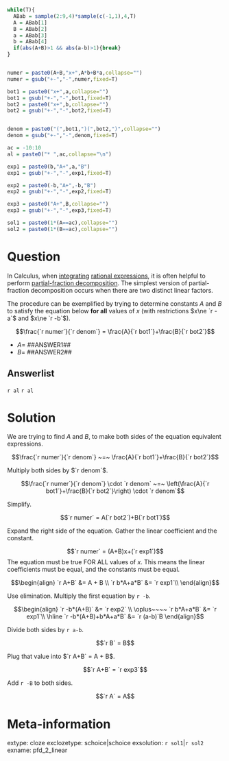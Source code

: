 ```r
while(T){
  ABab = sample(2:9,4)*sample(c(-1,1),4,T)
  A = ABab[1]
  B = ABab[2]
  a = ABab[3]
  b = ABab[4]
  if(abs(A+B)>1 && abs(a-b)>1){break}
}


numer = paste0(A+B,"x+",A*b+B*a,collapse="")
numer = gsub("+-","-",numer,fixed=T)

bot1 = paste0("x+",a,collapse="")
bot1 = gsub("+-","-",bot1,fixed=T)
bot2 = paste0("x+",b,collapse="")
bot2 = gsub("+-","-",bot2,fixed=T)


denom = paste0("(",bot1,")(",bot2,")",collapse="")
denom = gsub("+-","-",denom,fixed=T)

ac = -10:10
al = paste0("* ",ac,collapse="\n")

exp1 = paste0(b,"A+",a,"B")
exp1 = gsub("+-","-",exp1,fixed=T)

exp2 = paste0(-b,"A+",-b,"B")
exp2 = gsub("+-","-",exp2,fixed=T)

exp3 = paste0("A+",B,collapse="")
exp3 = gsub("+-","-",exp3,fixed=T)

sol1 = paste0(1*(A==ac),collapse="")
sol2 = paste0(1*(B==ac),collapse="")
```

Question
========

In Calculus, when [integrating](https://en.wikipedia.org/wiki/Integral) [rational expressions](https://en.wikipedia.org/wiki/Algebraic_fraction#Rational_fractions), it is often helpful to perform [partial-fraction decomposition](https://openstax.org/books/precalculus-2e/pages/9-4-partial-fractions). The simplest version of partial-fraction decomposition occurs when there are two distinct linear factors.

The procedure can be exemplified by trying to determine constants $A$ and $B$ to satisfy the equation below **for all** values of $x$ (with restrictions $x\ne `r -a`$ and $x\ne `r -b`$).

$$\frac{`r numer`}{`r denom`} = \frac{A}{`r bot1`}+\frac{B}{`r bot2`}$$

* $A=$ ##ANSWER1##
* $B=$ ##ANSWER2##

Answerlist
--------

`r al`
`r al`

Solution
========

We are trying to find $A$ and $B$, to make both sides of the equation equivalent expressions.

$$\frac{`r numer`}{`r denom`} ~=~ \frac{A}{`r bot1`}+\frac{B}{`r bot2`}$$

Multiply both sides by $`r denom`$.

$$\frac{`r numer`}{`r denom`} \cdot `r denom` ~=~ \left(\frac{A}{`r bot1`}+\frac{B}{`r bot2`}\right) \cdot `r denom`$$

Simplify.

$$`r numer` = A(`r bot2`)+B(`r bot1`)$$

Expand the right side of the equation. Gather the linear coefficient and the constant.

$$`r numer` = (A+B)x+(`r exp1`)$$
The equation must be true FOR ALL values of $x$. This means the linear coefficients must be equal, and the constants must be equal.

$$\begin{align}
`r A+B` &= A + B \\
`r b*A+a*B` &= `r exp1`\\  
\end{align}$$

Use elimination. Multiply the first equation by `r -b`.

$$\begin{align}
`r -b*(A+B)` &= `r exp2` \\
\oplus~~~~ `r b*A+a*B` &= `r exp1`\\
\hline
`r -b*(A+B)+b*A+a*B` &= `r (a-b)`B
\end{align}$$

Divide both sides by `r a-b`.

$$`r B` = B$$

Plug that value into $`r A+B` = A + B$.

$$`r A+B` = `r exp3`$$

Add `r -B` to both sides.

$$`r A` = A$$



Meta-information
============
extype: cloze
exclozetype: schoice|schoice
exsolution: `r sol1`|`r sol2`
exname: pfd_2_linear